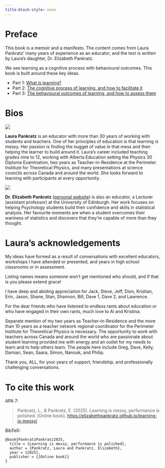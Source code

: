 ```yaml
---
title-block-style: none
---
```


# Preface {.unnumbered}

This book is a memoir and a manifesto.
The content comes from Laura Pankratz' many years of experience as an educator, and the text is written by Laura's daughter, Dr. Elizabeth Pankratz.

We see learning as a cognitive process with behavioural outcomes.
This book is built around these key ideas.

- Part 1: [What is learning?](part1/intro-learning.qmd)
- Part 2: [The cognitive process of learning, and how to facilitate it](part2/learning-is-messy.qmd)
- Part 3: [The behavioural outcomes of learning, and how to assess them](part3/more-than-grades.qmd)


# Bios

::: {.grid}

::: {.g-col-md-4 .g-col-12}
![](imgs/laura.jpg){fig-alt="A photo of Laura Pankratz."}
:::

::: {.g-col-md-8 .g-col-12}
**Laura Pankratz** is an educator with more than 30 years of working with students and teachers.
One of her principles of education is that learning is messy. 
Her passion is finding the nugget of value in that mess and then helping the learner to build around it. 
Laura's career included teaching grades nine to 12, working with Alberta Education setting the Physics 30 Diploma Examination, two years as Teacher-in-Residence at the Perimeter Institute for Theoretical Physics, and many presentations at science councils across Canada and around the world. 
She looks forward to learning with participants at every opportunity.
:::

::: {.g-col-md-4 .g-col-12}
![](imgs/elizabeth.png){fig-alt="A photo of Elizabeth Pankratz."}
:::

::: {.g-col-md-8 .g-col-12}
**Dr. Elizabeth Pankratz** ([personal website](https://elizabethpankratz.github.io)) is also an educator, a Lecturer (assistant professor) at the University of Edinburgh.
Her work focuses on helping Psychology students build their confidence and skills in statistical analysis.
Her favourite moments are when a student overcomes their wariness of statistics and discovers that they're capable of more than they thought.
:::


:::






# Laura's acknowledgements

My ideas have formed as a result of conversations with excellent educators, workshops I have attended or presented, and years in high school classrooms or in assessment.
	
Listing names means someone won’t get mentioned who should, and if that is you please extend grace! 

I have deep and abiding appreciation for Jack, Steve, Jeff, Dion, Kristian, Erin, Jason, Shane, Stan, Shannon, Bill, Dave 1, Dave 2, and Lawrence. 

For the dear friends who have listened to endless rants about education or who have engaged in their own rants, much love to Al and Kristina. 

Separate mention of my two years as Teacher-in-Residence and the more than 10 years as a teacher network regional coordinator for the Perimeter Institute for Theoretical Physics is necessary.
The opportunity to work with teachers across Canada and around the world who are passionate about student learning provided me with energy and an outlet for my needs to learn and to help others learn.
The people here include Greg, Dave, Kelly, Damian, Sean, Saara, Simon, Nanouk, and Philip. 
	
Thank you, ALL, for your years of support, friendship, and professionally challenging conversations.


# To cite this work

APA 7:

> Pankratz, L., & Pankratz, E. (2025). Learning is messy, performance is polished. [Online book]. <https://elizabethpankratz.github.io/learning-is-messy/>


BibTeX:

``` 
@book{PankratzPankratz2025,
  title = {Learning is messy, performance is polished},
  author = {Pankratz, Laura and Pankratz, Elizabeth},
  year = {2025},
  publisher = {[Online book]}
}
```
